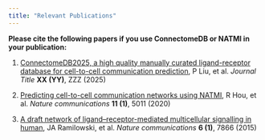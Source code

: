 ```yaml
---
title: "Relevant Publications"
---
```


**Please cite the following papers if you use ConnectomeDB or NATMI in your publication:**

1. [ConnectomeDB2025, a high quality manually curated ligand-receptor database for cell-to-cell communication prediction](), P Liu, et al. *Journal Title* **XX (YY)**, ZZZ (2025)

2. [Predicting cell-to-cell communication networks using NATMI](https://doi.org/10.1038/s41467-020-18873-z), R Hou, et al. *Nature communications* **11 (1)**, 5011 (2020)

3. [A draft network of ligand–receptor-mediated multicellular signalling in human](https://doi.org/10.1038/ncomms8866), JA Ramilowski, et al. *Nature communications* **6 (1)**, 7866 (2015)
